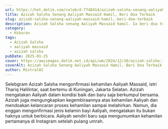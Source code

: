 ```yaml
---
url: https://hot.detik.com/celeb/d-7748414/azizah-salsha-senang-aaliyah-massaid-hamil-beri-doa-terbaik
title: Azizah Salsha Senang Aaliyah Massaid Hamil, Beri Doa Terbaik
slug: azizah-salsha-senang-aaliyah-massaid-hamil,-beri-doa-terbaik
description: Azizah Salsha senang Aaliyah Massaid hamil. Ia beri doa terbaik.
category:
  - Hiburan
tags:
  - Azizah Salsha
  - aaliyah massaid
  - azizah salsha
pubDate: 2025-01-25
cover: https://awsimages.detik.net.id/api/wm/2024/12/10/azizah-salsha-1_169.png?wid=54&w=650&v=1&t=jpeg
coverAlt: Azizah Salsha Senang Aaliyah Massaid Hamil, Beri Doa Terbaik. (Foto Instagram/aizahsalsha_ & Instagram@acadumpie)
author: MixtralAI
---
```

Selebgram Azizah Salsha mengonfirmasi kehamilan Aaliyah Massaid, istri Thariq Halilintar, saat bertemu di Kuningan, Jakarta Selatan. Azizah mengatakan Aaliyah dalam kondisi baik dan baru saja berkumpul bersama. Azizah juga mengungkapkan kegembiraannya atas kehamilan Aaliyah dan mendoakan kelancaran proses kehamilan sampai melahirkan. Namun, dia enggan mengonfirmasi jenis kelamin bayi Aaliyah, mengatakan itu bukan haknya untuk berbicara. Aaliyah sendiri baru saja mengumumkan kehamilan pertamanya di Instagram setelah pulang umrah.
